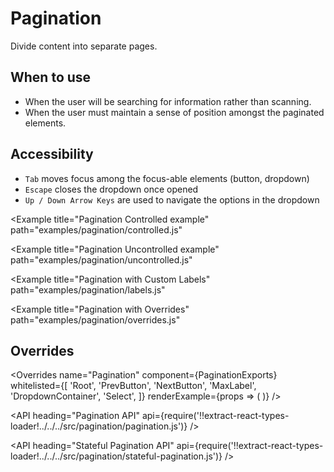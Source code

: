 <!--
Copyright (c) 2018 Uber Technologies, Inc.

This source code is licensed under the MIT license found in the
LICENSE file in the root directory of this source tree.
-->





# Pagination

Divide content into separate pages.

## When to use

- When the user will be searching for information rather than scanning.
- When the user must maintain a sense of position amongst the paginated elements.

## Accessibility

- `Tab` moves focus among the focus-able elements (button, dropdown)
- `Escape` closes the dropdown once opened
- `Up / Down Arrow Keys` are used to navigate the options in the dropdown

<Example
  title="Pagination Controlled example"
  path="examples/pagination/controlled.js"
>
  <Controlled />
</Example>

<Example
  title="Pagination Uncontrolled example"
  path="examples/pagination/uncontrolled.js"
>
  <Uncontrolled />
</Example>

<Example
  title="Pagination with Custom Labels"
  path="examples/pagination/labels.js"
>
  <Labels />
</Example>

<Example
  title="Pagination with Overrides"
  path="examples/pagination/overrides.js"
>
  <Customization />
</Example>

## Overrides

<Overrides
  name="Pagination"
  component={PaginationExports}
  whitelisted={[
    'Root',
    'PrevButton',
    'NextButton',
    'MaxLabel',
    'DropdownContainer',
    'Select',
  ]}
  renderExample={props => (
    <StatefulPagination numPages={10} overrides={props.overrides} />
  )}
/>

<API
  heading="Pagination API"
  api={require('!!extract-react-types-loader!../../../src/pagination/pagination.js')}
/>

<API
  heading="Stateful Pagination API"
  api={require('!!extract-react-types-loader!../../../src/pagination/stateful-pagination.js')}
/>
